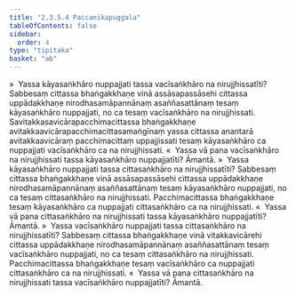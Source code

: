 ```yaml
---
title: "2.3.5.4 Paccanīkapuggala"
tableOfContents: false
sidebar:
  order: 4
type: "tipitaka"
basket: "ab"
---
```



<DynamicBreadcrumb />

<Division number="153">

<Paragraph number="654">
»  Yassa kāyasaṅkhāro nuppajjati tassa vacīsaṅkhāro na nirujjhissatīti?
</Paragraph>

<Paragraph number="655">
Sabbesaṃ cittassa bhaṅgakkhaṇe vinā assāsapassāsehi cittassa uppādakkhaṇe nirodhasamāpannānaṃ asaññasattānaṃ tesaṃ kāyasaṅkhāro nuppajjati, no ca tesaṃ vacīsaṅkhāro na nirujjhissati. Savitakkasavicārapacchimacittassa bhaṅgakkhaṇe avitakkaavicārapacchimacittasamaṅgīnaṃ yassa cittassa anantarā avitakkaavicāraṃ pacchimacittaṃ uppajjissati tesaṃ kāyasaṅkhāro ca nuppajjati vacīsaṅkhāro ca na nirujjhissati.
</Paragraph>

<Paragraph number="656">
«  Yassa vā pana vacīsaṅkhāro na nirujjhissati tassa kāyasaṅkhāro nuppajjatīti? Āmantā.
</Paragraph>

<Paragraph number="657">
»  Yassa kāyasaṅkhāro nuppajjati tassa cittasaṅkhāro na nirujjhissatīti?
</Paragraph>

<Paragraph number="658">
Sabbesaṃ cittassa bhaṅgakkhaṇe vinā assāsapassāsehi cittassa uppādakkhaṇe nirodhasamāpannānaṃ asaññasattānaṃ tesaṃ kāyasaṅkhāro nuppajjati, no ca tesaṃ cittasaṅkhāro na nirujjhissati. Pacchimacittassa bhaṅgakkhaṇe tesaṃ kāyasaṅkhāro ca nuppajjati cittasaṅkhāro ca na nirujjhissati.
</Paragraph>

<Paragraph number="659">
«  Yassa vā pana cittasaṅkhāro na nirujjhissati tassa kāyasaṅkhāro nuppajjatīti? Āmantā.
</Paragraph>

</Division>
<Division number="154">

<Paragraph number="660">
»  Yassa vacīsaṅkhāro nuppajjati tassa cittasaṅkhāro na nirujjhissatīti?
</Paragraph>

<Paragraph number="661">
Sabbesaṃ cittassa bhaṅgakkhaṇe vinā vitakkavicārehi cittassa uppādakkhaṇe nirodhasamāpannānaṃ asaññasattānaṃ tesaṃ vacīsaṅkhāro nuppajjati, no ca tesaṃ cittasaṅkhāro na nirujjhissati. Pacchimacittassa bhaṅgakkhaṇe tesaṃ vacīsaṅkhāro ca nuppajjati cittasaṅkhāro ca na nirujjhissati.
</Paragraph>

<Paragraph number="662">
«  Yassa vā pana cittasaṅkhāro na nirujjhissati tassa vacīsaṅkhāro nuppajjatīti? Āmantā.
</Paragraph>
</Division>